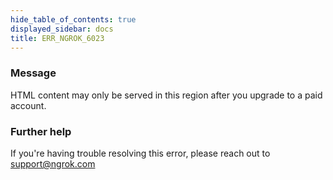 ```yaml
---
hide_table_of_contents: true
displayed_sidebar: docs
title: ERR_NGROK_6023
---
```


### Message

HTML content may only be served in this region after you upgrade to a paid account.

### Further help

If you're having trouble resolving this error, please reach out to [support@ngrok.com](mailto:support@ngrok.com?subject=Help%20with%20ERR_NGROK_6023)
